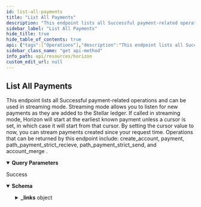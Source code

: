 ```yaml
---
id: list-all-payments
title: "List All Payments"
description: "This endpoint lists all Successful payment-related operations and can be used in streaming mode. Streaming mode allows you to listen for new payments as they are added to the Stellar ledger. If called in streaming mode, Horizon will start at the earliest known payment unless a cursor is set, in which case it will start from that cursor. By setting the cursor value to now, you can stream payments created since your request time. Operations that can be returned by this endpoint include: create_account, payment, path_payment_strict_recieve, path_payment_strict_send, and account_merge ."
sidebar_label: "List All Payments"
hide_title: true
hide_table_of_contents: true
api: {"tags":["Operations"],"description":"This endpoint lists all Successful payment-related operations and can be used in streaming mode. Streaming mode allows you to listen for new payments as they are added to the Stellar ledger. If called in streaming mode, Horizon will start at the earliest known payment unless a cursor is set, in which case it will start from that cursor. By setting the cursor value to now, you can stream payments created since your request time. Operations that can be returned by this endpoint include: create_account, payment, path_payment_strict_recieve, path_payment_strict_send, and account_merge .","operationId":"ListAllPayments","parameters":[{"name":"cursor","in":"query","required":false,"description":"A number that points to a specific location in a collection of responses and is pulled from the paging_token value of a record.","schema":{"type":"integer","example":6606617478959105}},{"name":"order","in":"query","required":false,"description":"A designation of the order in which records should appear. Options include asc (ascending) or desc (descending). If this argument isn’t set, it defaults to asc.","schema":{"type":"string","enum":["asc","desc"]}},{"name":"limit","in":"query","required":false,"description":"The maximum number of records returned. The limit can range from 1 to 200 - an upper limit that is hardcoded in Horizon for performance reasons. If this argument isn’t designated, it defaults to 10.","schema":{"type":"integer","example":10}},{"name":"include_failed","in":"query","required":false,"description":"Set to true to include failed operations in results. Options include true and false.","schema":{"type":"boolean","enum":[true,false]}},{"name":"join","in":"query","required":false,"description":"Set to transactions to include the transactions which created each of the operations in the response."}],"x-supports-streaming":true,"responses":{"200":{"description":"Success","content":{"application/json":{"schema":{"allOf":[{"type":"object","properties":{"_links":{"type":"object","properties":{"self":{"type":"object","properties":{"href":{"type":"string","format":"link"},"templated":{"type":"boolean"}},"required":["href"],"title":"link"},"next":{"type":"object","properties":{"href":{"type":"string","format":"link"},"templated":{"type":"boolean"}},"required":["href"],"title":"link"},"prev":{"type":"object","properties":{"href":{"type":"string","format":"link"},"templated":{"type":"boolean"}},"required":["href"],"title":"link"}}}},"title":"Links"},{"oneOf":[{"type":"object","properties":{"_links":{"type":"object","properties":{"self":{"type":"object","properties":{"href":{"type":"string","format":"link"},"templated":{"type":"boolean"}},"required":["href"],"title":"link"},"transaction":{"type":"object","properties":{"href":{"type":"string","format":"link"},"templated":{"type":"boolean"}},"required":["href"],"title":"link"},"effects":{"type":"object","properties":{"href":{"type":"string","format":"link"},"templated":{"type":"boolean"}},"required":["href"],"title":"link"},"succeeds":{"type":"object","properties":{"href":{"type":"string","format":"link"},"templated":{"type":"boolean"}},"required":["href"],"title":"link"},"precedes":{"type":"object","properties":{"href":{"type":"string","format":"link"},"templated":{"type":"boolean"}},"required":["href"],"title":"link"}},"required":["self","transaction","effects","succeeds","precedes"]},"id":{"type":"string","title":"id"},"paging_token":{"type":"string"},"transaction_successful":{"type":"boolean"},"source_account":{"type":"string","pattern":"G[A-Z0-9]{55}","title":"address"},"type":{"type":"string","example":"create_account"},"type_i":{"type":"number","example":0},"created_at":{"type":"string"},"transaction_hash":{"type":"string"},"starting_balance":{"type":"string"},"funder":{"type":"string","pattern":"G[A-Z0-9]{55}","title":"address"},"account":{"type":"string","pattern":"G[A-Z0-9]{55}","title":"address"}},"required":["id","paging_token","transaction_successful","source_account","type","type_i","created_at","transaction_hash","starting_balance","funder","account"],"title":"CreateAccount"},{"type":"object","properties":{"_embedded":{"type":"object","properties":{"records":{"type":"array","items":{"type":"object","properties":{"_links":{"type":"object","properties":{"self":{"type":"object","properties":{"href":{"type":"string","format":"link"},"templated":{"type":"boolean"}},"required":["href"],"title":"link"},"transaction":{"type":"object","properties":{"href":{"type":"string","format":"link"},"templated":{"type":"boolean"}},"required":["href"],"title":"link"},"effects":{"type":"object","properties":{"href":{"type":"string","format":"link"},"templated":{"type":"boolean"}},"required":["href"],"title":"link"},"succeeds":{"type":"object","properties":{"href":{"type":"string","format":"link"},"templated":{"type":"boolean"}},"required":["href"],"title":"link"},"precedes":{"type":"object","properties":{"href":{"type":"string","format":"link"},"templated":{"type":"boolean"}},"required":["href"],"title":"link"}},"required":["self","transaction","effects","succeeds","precedes"]},"id":{"type":"string","title":"id"},"paging_token":{"type":"string"},"transaction_successful":{"type":"boolean"},"source_account":{"type":"string","pattern":"G[A-Z0-9]{55}","title":"address"},"type":{"type":"string","example":"payment"},"type_i":{"type":"string"},"created_at":{"type":"string"},"transaction_hash":{"type":"string"},"asset_type":{"type":"string"},"asset_code":{"enum":["native","credit_alphanum4","credit_alphanum12"]},"asset_issuer":{"type":"string","pattern":"G[A-Z0-9]{55}","title":"address"},"from":{"type":"string","pattern":"G[A-Z0-9]{55}","title":"address"},"to":{"type":"string","pattern":"G[A-Z0-9]{55}","title":"address"},"amount":{"type":"string"}},"required":["id","paging_token","transaction_successful","source_account","type","type_i","created_at","transaction_hash","asset_type","from","to","amount"]}}}}},"title":"Payment"},{"type":"object","properties":{"_links":{"type":"object","properties":{"self":{"type":"object","properties":{"href":{"type":"string","format":"link"},"templated":{"type":"boolean"}},"required":["href"],"title":"link"},"transaction":{"type":"object","properties":{"href":{"type":"string","format":"link"},"templated":{"type":"boolean"}},"required":["href"],"title":"link"},"effects":{"type":"object","properties":{"href":{"type":"string","format":"link"},"templated":{"type":"boolean"}},"required":["href"],"title":"link"},"succeeds":{"type":"object","properties":{"href":{"type":"string","format":"link"},"templated":{"type":"boolean"}},"required":["href"],"title":"link"},"precedes":{"type":"object","properties":{"href":{"type":"string","format":"link"},"templated":{"type":"boolean"}},"required":["href"],"title":"link"}},"required":["self","transaction","effects","succeeds","precedes"]},"id":{"type":"string","title":"id"},"paging_token":{"type":"string"},"transaction_successful":{"type":"boolean"},"source_account":{"type":"string","pattern":"G[A-Z0-9]{55}","title":"address"},"type":{"type":"string","example":"path_payment_strict_receive"},"type_i":{"type":"number","example":2},"created_at":{"type":"string"},"transaction_hash":{"type":"string"},"asset_type":{"type":"string","enum":["native","credit_alphanum4","credit_alphanum12"]},"asset_code":{"type":"string"},"asset_issuer":{"type":"string","pattern":"G[A-Z0-9]{55}","title":"address"},"from":{"type":"string","pattern":"G[A-Z0-9]{55}","title":"address"},"to":{"type":"string","pattern":"G[A-Z0-9]{55}","title":"address"},"amount":{"type":"string"},"path":{"type":"array","items":{"type":"object","properties":{"asset_type":{"type":"string","enum":["native","credit_alphanum4","credit_alphanum12"]},"asset_code":{"type":"string"},"asset_issuer":{"type":"string","pattern":"G[A-Z0-9]{55}","title":"address"}}}},"source_amount":{"type":"string"},"destination_min":{"type":"string"},"source_asset_type":{"type":"string"},"source_asset_code":{"type":"string"},"source_asset_issuer":{"type":"string","pattern":"G[A-Z0-9]{55}","title":"address"}},"required":["id","paging_token","transaction_successful","source_account","type","type_i","created_at","transaction_hash","from","to","amount","path","source_amount","destination_min"],"title":"PathPaymentStrictReceive"},{"type":"object","properties":{"_links":{"type":"object","properties":{"self":{"type":"object","properties":{"href":{"type":"string","format":"link"},"templated":{"type":"boolean"}},"required":["href"],"title":"link"},"transaction":{"type":"object","properties":{"href":{"type":"string","format":"link"},"templated":{"type":"boolean"}},"required":["href"],"title":"link"},"effects":{"type":"object","properties":{"href":{"type":"string","format":"link"},"templated":{"type":"boolean"}},"required":["href"],"title":"link"},"succeeds":{"type":"object","properties":{"href":{"type":"string","format":"link"},"templated":{"type":"boolean"}},"required":["href"],"title":"link"},"precedes":{"type":"object","properties":{"href":{"type":"string","format":"link"},"templated":{"type":"boolean"}},"required":["href"],"title":"link"}},"required":["self","transaction","effects","succeeds","precedes"]},"id":{"type":"string","title":"id"},"paging_token":{"type":"string"},"transaction_successful":{"type":"boolean"},"source_account":{"type":"string","pattern":"G[A-Z0-9]{55}","title":"address"},"type":{"type":"string","example":"path_payment_strict_send"},"type_i":{"type":"number","example":13},"created_at":{"type":"string"},"transaction_hash":{"type":"string"},"asset_type":{"type":"string","enum":["native","credit_alphanum4","credit_alphanum12"]},"asset_code":{"type":"string"},"asset_issuer":{"type":"string","pattern":"G[A-Z0-9]{55}","title":"address"},"from":{"type":"string","pattern":"G[A-Z0-9]{55}","title":"address"},"to":{"type":"string","pattern":"G[A-Z0-9]{55}","title":"address"},"amount":{"type":"string"},"path":{"type":"array","items":{"type":"object","properties":{"asset_type":{"type":"string","enum":["native","credit_alphanum4","credit_alphanum12"]},"asset_code":{"type":"string"},"asset_issuer":{"type":"string","pattern":"G[A-Z0-9]{55}","title":"address"}}}},"source_amount":{"type":"string"},"source_max":{"type":"string"},"source_asset_type":{"type":"string"},"source_asset_code":{"type":"string"},"source_asset_issuer":{"type":"string","pattern":"G[A-Z0-9]{55}","title":"address"}},"required":["id","paging_token","transaction_successful","source_account","type","type_i","created_at","transaction_hash","from","to","amount","path","source_amount","source_asset_type"],"title":"PathPaymentStrictSend"},{"type":"object","properties":{"_links":{"type":"object","properties":{"self":{"type":"object","properties":{"href":{"type":"string","format":"link"},"templated":{"type":"boolean"}},"required":["href"],"title":"link"},"transaction":{"type":"object","properties":{"href":{"type":"string","format":"link"},"templated":{"type":"boolean"}},"required":["href"],"title":"link"},"effects":{"type":"object","properties":{"href":{"type":"string","format":"link"},"templated":{"type":"boolean"}},"required":["href"],"title":"link"},"succeeds":{"type":"object","properties":{"href":{"type":"string","format":"link"},"templated":{"type":"boolean"}},"required":["href"],"title":"link"},"precedes":{"type":"object","properties":{"href":{"type":"string","format":"link"},"templated":{"type":"boolean"}},"required":["href"],"title":"link"}},"required":["self","transaction","effects","succeeds","precedes"]},"id":{"type":"string","title":"id"},"paging_token":{"type":"string"},"transaction_successful":{"type":"boolean"},"source_account":{"type":"string","pattern":"G[A-Z0-9]{55}","title":"address"},"type":{"type":"string","example":"account_merge"},"type_i":{"type":"number","example":8},"created_at":{"type":"string"},"transaction_hash":{"type":"string"},"account":{"type":"string","pattern":"G[A-Z0-9]{55}","title":"address"},"into":{"type":"string","pattern":"G[A-Z0-9]{55}","title":"address"}},"required":["id","paging_token","transaction_successful","source_account","type","type_i","created_at","transaction_hash","account","into"],"title":"AccountMerge"}]}]},"examples":{"ListAllPayments":{"value":{"_links":{"self":{"href":"https://horizon.stellar.org/payments?cursor=&limit=3&order=asc"},"next":{"href":"https://horizon.stellar.org/payments?cursor=33676838572033&limit=3&order=asc"},"prev":{"href":"https://horizon.stellar.org/payments?cursor=12884905985&limit=3&order=desc"}},"_embedded":{"records":[{"_links":{"self":{"href":"https://horizon.stellar.org/operations/12884905985"},"transaction":{"href":"https://horizon.stellar.org/transactions/3389e9f0f1a65f19736cacf544c2e825313e8447f569233bb8db39aa607c8889"},"effects":{"href":"https://horizon.stellar.org/operations/12884905985/effects"},"succeeds":{"href":"https://horizon.stellar.org/effects?order=desc&cursor=12884905985"},"precedes":{"href":"https://horizon.stellar.org/effects?order=asc&cursor=12884905985"}},"id":"12884905985","paging_token":"12884905985","transaction_successful":true,"source_account":"GAAZI4TCR3TY5OJHCTJC2A4QSY6CJWJH5IAJTGKIN2ER7LBNVKOCCWN7","type":"create_account","type_i":0,"created_at":"2015-09-30T17:15:54Z","transaction_hash":"3389e9f0f1a65f19736cacf544c2e825313e8447f569233bb8db39aa607c8889","starting_balance":"20.0000000","funder":"GAAZI4TCR3TY5OJHCTJC2A4QSY6CJWJH5IAJTGKIN2ER7LBNVKOCCWN7","account":"GALPCCZN4YXA3YMJHKL6CVIECKPLJJCTVMSNYWBTKJW4K5HQLYLDMZTB"},{"_links":{"self":{"href":"https://horizon.stellar.org/operations/12884905986"},"transaction":{"href":"https://horizon.stellar.org/transactions/3389e9f0f1a65f19736cacf544c2e825313e8447f569233bb8db39aa607c8889"},"effects":{"href":"https://horizon.stellar.org/operations/12884905986/effects"},"succeeds":{"href":"https://horizon.stellar.org/effects?order=desc&cursor=12884905986"},"precedes":{"href":"https://horizon.stellar.org/effects?order=asc&cursor=12884905986"}},"id":"12884905986","paging_token":"12884905986","transaction_successful":true,"source_account":"GAAZI4TCR3TY5OJHCTJC2A4QSY6CJWJH5IAJTGKIN2ER7LBNVKOCCWN7","type":"payment","type_i":1,"created_at":"2015-09-30T17:15:54Z","transaction_hash":"3389e9f0f1a65f19736cacf544c2e825313e8447f569233bb8db39aa607c8889","asset_type":"native","from":"GAAZI4TCR3TY5OJHCTJC2A4QSY6CJWJH5IAJTGKIN2ER7LBNVKOCCWN7","to":"GALPCCZN4YXA3YMJHKL6CVIECKPLJJCTVMSNYWBTKJW4K5HQLYLDMZTB","amount":"99999999959.9999700"},{"_links":{"self":{"href":"https://horizon.stellar.org/operations/33676838572033"},"transaction":{"href":"https://horizon.stellar.org/transactions/2db4b22ca018119c5027a80578813ffcf582cda4aa9e31cd92b43cf1bda4fc5a"},"effects":{"href":"https://horizon.stellar.org/operations/33676838572033/effects"},"succeeds":{"href":"https://horizon.stellar.org/effects?order=desc&cursor=33676838572033"},"precedes":{"href":"https://horizon.stellar.org/effects?order=asc&cursor=33676838572033"}},"id":"33676838572033","paging_token":"33676838572033","transaction_successful":true,"source_account":"GALPCCZN4YXA3YMJHKL6CVIECKPLJJCTVMSNYWBTKJW4K5HQLYLDMZTB","type":"create_account","type_i":0,"created_at":"2015-10-01T04:15:01Z","transaction_hash":"2db4b22ca018119c5027a80578813ffcf582cda4aa9e31cd92b43cf1bda4fc5a","starting_balance":"20.0000000","funder":"GALPCCZN4YXA3YMJHKL6CVIECKPLJJCTVMSNYWBTKJW4K5HQLYLDMZTB","account":"GAP2KHWUMOHY7IO37UJY7SEBIITJIDZS5DRIIQRPEUT4VUKHZQGIRWS4"}]}}}}}}}},"extensions":[{"key":"x-supports-streaming","value":true}],"method":"get","path":"/payments","servers":[{"url":"https://horizon.stellar.org","description":"The main network"},{"url":"https://horizon-testnet.stellar.org","description":"The test network"}],"info":{"title":"Horizon","version":"0.0.1"},"postman":{"name":"List All Payments","description":{"content":"This endpoint lists all Successful payment-related operations and can be used in streaming mode. Streaming mode allows you to listen for new payments as they are added to the Stellar ledger. If called in streaming mode, Horizon will start at the earliest known payment unless a cursor is set, in which case it will start from that cursor. By setting the cursor value to now, you can stream payments created since your request time. Operations that can be returned by this endpoint include: create_account, payment, path_payment_strict_recieve, path_payment_strict_send, and account_merge .","type":"text/plain"},"url":{"path":["payments"],"host":["{{baseUrl}}"],"query":[{"disabled":false,"description":{"content":"A number that points to a specific location in a collection of responses and is pulled from the paging_token value of a record.","type":"text/plain"},"key":"cursor","value":""},{"disabled":false,"description":{"content":"A designation of the order in which records should appear. Options include asc (ascending) or desc (descending). If this argument isn’t set, it defaults to asc.","type":"text/plain"},"key":"order","value":""},{"disabled":false,"description":{"content":"The maximum number of records returned. The limit can range from 1 to 200 - an upper limit that is hardcoded in Horizon for performance reasons. If this argument isn’t designated, it defaults to 10.","type":"text/plain"},"key":"limit","value":""},{"disabled":false,"description":{"content":"Set to true to include failed operations in results. Options include true and false.","type":"text/plain"},"key":"include_failed","value":""},{"description":{"content":"Set to transactions to include the transactions which created each of the operations in the response.","type":"text/plain"},"key":"join","value":""}],"variable":[]},"header":[{"key":"Accept","value":"application/json"}],"method":"GET"}}
sidebar_class_name: "get api-method"
info_path: api/resources/horizon
custom_edit_url: null
---
```



## List All Payments



This endpoint lists all Successful payment-related operations and can be used in streaming mode. Streaming mode allows you to listen for new payments as they are added to the Stellar ledger. If called in streaming mode, Horizon will start at the earliest known payment unless a cursor is set, in which case it will start from that cursor. By setting the cursor value to now, you can stream payments created since your request time. Operations that can be returned by this endpoint include: create_account, payment, path_payment_strict_recieve, path_payment_strict_send, and account_merge .

<details style={{"marginBottom":"1rem"}} data-collapsed={false} open={true}><summary style={{}}><strong>Query Parameters</strong></summary><div><ul><ParamsItem className={"paramsItem"} param={{"name":"cursor","in":"query","required":false,"description":"A number that points to a specific location in a collection of responses and is pulled from the paging_token value of a record.","schema":{"type":"integer","example":6606617478959105}}}></ParamsItem><ParamsItem className={"paramsItem"} param={{"name":"order","in":"query","required":false,"description":"A designation of the order in which records should appear. Options include asc (ascending) or desc (descending). If this argument isn’t set, it defaults to asc.","schema":{"type":"string","enum":["asc","desc"]}}}></ParamsItem><ParamsItem className={"paramsItem"} param={{"name":"limit","in":"query","required":false,"description":"The maximum number of records returned. The limit can range from 1 to 200 - an upper limit that is hardcoded in Horizon for performance reasons. If this argument isn’t designated, it defaults to 10.","schema":{"type":"integer","example":10}}}></ParamsItem><ParamsItem className={"paramsItem"} param={{"name":"include_failed","in":"query","required":false,"description":"Set to true to include failed operations in results. Options include true and false.","schema":{"type":"boolean","enum":[true,false]}}}></ParamsItem><ParamsItem className={"paramsItem"} param={{"name":"join","in":"query","required":false,"description":"Set to transactions to include the transactions which created each of the operations in the response."}}></ParamsItem></ul></div></details><div><ApiTabs><TabItem label={"200"} value={"200"}><div>

Success

</div><div><MimeTabs schemaType={"response"}><TabItem label={"application/json"} value={"application/json"}><SchemaTabs><TabItem label={"Schema"} value={"Schema"}><details style={{}} data-collapsed={false} open={true}><summary style={{"textAlign":"left"}}><strong>Schema</strong></summary><div style={{"textAlign":"left","marginLeft":"1rem"}}></div><ul style={{"marginLeft":"1rem"}}><SchemaItem collapsible={true} className={"schemaItem"}><details style={{}}><summary style={{}}><strong>_links</strong><span style={{"opacity":"0.6"}}> object</span></summary><div style={{"marginLeft":"1rem"}}><SchemaItem collapsible={true} className={"schemaItem"}><details style={{}}><summary style={{}}><strong>self</strong><span style={{"opacity":"0.6"}}> object</span></summary><div style={{"marginLeft":"1rem"}}><SchemaItem collapsible={false} name={"href"} required={true} schemaName={"link"} qualifierMessage={undefined} schema={{"type":"string","format":"link"}}></SchemaItem><SchemaItem collapsible={false} name={"templated"} required={false} schemaName={"boolean"} qualifierMessage={undefined} schema={{"type":"boolean"}}></SchemaItem></div></details></SchemaItem><SchemaItem collapsible={true} className={"schemaItem"}><details style={{}}><summary style={{}}><strong>next</strong><span style={{"opacity":"0.6"}}> object</span></summary><div style={{"marginLeft":"1rem"}}><SchemaItem collapsible={false} name={"href"} required={true} schemaName={"link"} qualifierMessage={undefined} schema={{"type":"string","format":"link"}}></SchemaItem><SchemaItem collapsible={false} name={"templated"} required={false} schemaName={"boolean"} qualifierMessage={undefined} schema={{"type":"boolean"}}></SchemaItem></div></details></SchemaItem><SchemaItem collapsible={true} className={"schemaItem"}><details style={{}}><summary style={{}}><strong>prev</strong><span style={{"opacity":"0.6"}}> object</span></summary><div style={{"marginLeft":"1rem"}}><SchemaItem collapsible={false} name={"href"} required={true} schemaName={"link"} qualifierMessage={undefined} schema={{"type":"string","format":"link"}}></SchemaItem><SchemaItem collapsible={false} name={"templated"} required={false} schemaName={"boolean"} qualifierMessage={undefined} schema={{"type":"boolean"}}></SchemaItem></div></details></SchemaItem></div></details></SchemaItem></ul></details></TabItem><TabItem label={"Example (from schema)"} value={"Example (from schema)"}><ResponseSamples responseExample={"{\n  \"_links\": {\n    \"self\": {\n      \"href\": \"string\",\n      \"templated\": true\n    },\n    \"next\": {\n      \"href\": \"string\",\n      \"templated\": true\n    },\n    \"prev\": {\n      \"href\": \"string\",\n      \"templated\": true\n    },\n    \"transaction\": {\n      \"href\": \"string\",\n      \"templated\": true\n    },\n    \"effects\": {\n      \"href\": \"string\",\n      \"templated\": true\n    },\n    \"succeeds\": {\n      \"href\": \"string\",\n      \"templated\": true\n    },\n    \"precedes\": {\n      \"href\": \"string\",\n      \"templated\": true\n    }\n  },\n  \"id\": \"string\",\n  \"paging_token\": \"string\",\n  \"transaction_successful\": true,\n  \"source_account\": \"string\",\n  \"type\": \"create_account\",\n  \"type_i\": 0,\n  \"created_at\": \"string\",\n  \"transaction_hash\": \"string\",\n  \"starting_balance\": \"string\",\n  \"funder\": \"string\",\n  \"account\": \"string\"\n}"} language={"json"}></ResponseSamples></TabItem><TabItem label={"ListAllPayments"} value={"ListAllPayments"}><ResponseSamples responseExample={"{\n  \"_links\": {\n    \"self\": {\n      \"href\": \"https://horizon.stellar.org/payments?cursor=&limit=3&order=asc\"\n    },\n    \"next\": {\n      \"href\": \"https://horizon.stellar.org/payments?cursor=33676838572033&limit=3&order=asc\"\n    },\n    \"prev\": {\n      \"href\": \"https://horizon.stellar.org/payments?cursor=12884905985&limit=3&order=desc\"\n    }\n  },\n  \"_embedded\": {\n    \"records\": [\n      {\n        \"_links\": {\n          \"self\": {\n            \"href\": \"https://horizon.stellar.org/operations/12884905985\"\n          },\n          \"transaction\": {\n            \"href\": \"https://horizon.stellar.org/transactions/3389e9f0f1a65f19736cacf544c2e825313e8447f569233bb8db39aa607c8889\"\n          },\n          \"effects\": {\n            \"href\": \"https://horizon.stellar.org/operations/12884905985/effects\"\n          },\n          \"succeeds\": {\n            \"href\": \"https://horizon.stellar.org/effects?order=desc&cursor=12884905985\"\n          },\n          \"precedes\": {\n            \"href\": \"https://horizon.stellar.org/effects?order=asc&cursor=12884905985\"\n          }\n        },\n        \"id\": \"12884905985\",\n        \"paging_token\": \"12884905985\",\n        \"transaction_successful\": true,\n        \"source_account\": \"GAAZI4TCR3TY5OJHCTJC2A4QSY6CJWJH5IAJTGKIN2ER7LBNVKOCCWN7\",\n        \"type\": \"create_account\",\n        \"type_i\": 0,\n        \"created_at\": \"2015-09-30T17:15:54Z\",\n        \"transaction_hash\": \"3389e9f0f1a65f19736cacf544c2e825313e8447f569233bb8db39aa607c8889\",\n        \"starting_balance\": \"20.0000000\",\n        \"funder\": \"GAAZI4TCR3TY5OJHCTJC2A4QSY6CJWJH5IAJTGKIN2ER7LBNVKOCCWN7\",\n        \"account\": \"GALPCCZN4YXA3YMJHKL6CVIECKPLJJCTVMSNYWBTKJW4K5HQLYLDMZTB\"\n      },\n      {\n        \"_links\": {\n          \"self\": {\n            \"href\": \"https://horizon.stellar.org/operations/12884905986\"\n          },\n          \"transaction\": {\n            \"href\": \"https://horizon.stellar.org/transactions/3389e9f0f1a65f19736cacf544c2e825313e8447f569233bb8db39aa607c8889\"\n          },\n          \"effects\": {\n            \"href\": \"https://horizon.stellar.org/operations/12884905986/effects\"\n          },\n          \"succeeds\": {\n            \"href\": \"https://horizon.stellar.org/effects?order=desc&cursor=12884905986\"\n          },\n          \"precedes\": {\n            \"href\": \"https://horizon.stellar.org/effects?order=asc&cursor=12884905986\"\n          }\n        },\n        \"id\": \"12884905986\",\n        \"paging_token\": \"12884905986\",\n        \"transaction_successful\": true,\n        \"source_account\": \"GAAZI4TCR3TY5OJHCTJC2A4QSY6CJWJH5IAJTGKIN2ER7LBNVKOCCWN7\",\n        \"type\": \"payment\",\n        \"type_i\": 1,\n        \"created_at\": \"2015-09-30T17:15:54Z\",\n        \"transaction_hash\": \"3389e9f0f1a65f19736cacf544c2e825313e8447f569233bb8db39aa607c8889\",\n        \"asset_type\": \"native\",\n        \"from\": \"GAAZI4TCR3TY5OJHCTJC2A4QSY6CJWJH5IAJTGKIN2ER7LBNVKOCCWN7\",\n        \"to\": \"GALPCCZN4YXA3YMJHKL6CVIECKPLJJCTVMSNYWBTKJW4K5HQLYLDMZTB\",\n        \"amount\": \"99999999959.9999700\"\n      },\n      {\n        \"_links\": {\n          \"self\": {\n            \"href\": \"https://horizon.stellar.org/operations/33676838572033\"\n          },\n          \"transaction\": {\n            \"href\": \"https://horizon.stellar.org/transactions/2db4b22ca018119c5027a80578813ffcf582cda4aa9e31cd92b43cf1bda4fc5a\"\n          },\n          \"effects\": {\n            \"href\": \"https://horizon.stellar.org/operations/33676838572033/effects\"\n          },\n          \"succeeds\": {\n            \"href\": \"https://horizon.stellar.org/effects?order=desc&cursor=33676838572033\"\n          },\n          \"precedes\": {\n            \"href\": \"https://horizon.stellar.org/effects?order=asc&cursor=33676838572033\"\n          }\n        },\n        \"id\": \"33676838572033\",\n        \"paging_token\": \"33676838572033\",\n        \"transaction_successful\": true,\n        \"source_account\": \"GALPCCZN4YXA3YMJHKL6CVIECKPLJJCTVMSNYWBTKJW4K5HQLYLDMZTB\",\n        \"type\": \"create_account\",\n        \"type_i\": 0,\n        \"created_at\": \"2015-10-01T04:15:01Z\",\n        \"transaction_hash\": \"2db4b22ca018119c5027a80578813ffcf582cda4aa9e31cd92b43cf1bda4fc5a\",\n        \"starting_balance\": \"20.0000000\",\n        \"funder\": \"GALPCCZN4YXA3YMJHKL6CVIECKPLJJCTVMSNYWBTKJW4K5HQLYLDMZTB\",\n        \"account\": \"GAP2KHWUMOHY7IO37UJY7SEBIITJIDZS5DRIIQRPEUT4VUKHZQGIRWS4\"\n      }\n    ]\n  }\n}"} language={"json"}></ResponseSamples></TabItem></SchemaTabs></TabItem></MimeTabs></div></TabItem></ApiTabs></div>
      